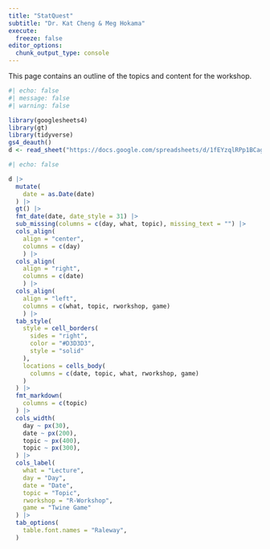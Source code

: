 ---
title: "StatQuest"
subtitle: "Dr. Kat Cheng & Meg Hokama"
execute:
  freeze: false
editor_options: 
  chunk_output_type: console
---

This page contains an outline of the topics and content for the workshop.

```{r}
#| echo: false
#| message: false
#| warning: false

library(googlesheets4)
library(gt)
library(tidyverse)
gs4_deauth()
d <- read_sheet("https://docs.google.com/spreadsheets/d/1fEYzqlRPp1BCag_YzWvUmxWNyMzNaPaM6OtNIkYBFdo/edit?usp=sharing")
```

```{r}
#| echo: false

d |>
  mutate(
    date = as.Date(date)
  ) |>
  gt() |>
  fmt_date(date, date_style = 31) |>
  sub_missing(columns = c(day, what, topic), missing_text = "") |>
  cols_align(
    align = "center", 
    columns = c(day)
    ) |>
  cols_align(
    align = "right", 
    columns = c(date)
    ) |>
  cols_align(
    align = "left", 
    columns = c(what, topic, rworkshop, game)
    ) |>
  tab_style(
    style = cell_borders(
      sides = "right",
      color = "#D3D3D3",
      style = "solid"
    ),
    locations = cells_body(
      columns = c(date, topic, what, rworkshop, game)
    )
  ) |>
  fmt_markdown(
    columns = c(topic)
  ) |>
  cols_width(
    day ~ px(30),
    date ~ px(200), 
    topic ~ px(400),
    topic ~ px(300),
  ) |>
  cols_label(
    what = "Lecture",
    day = "Day",
    date = "Date", 
    topic = "Topic",
    rworkshop = "R-Workshop",
    game = "Twine Game"
  ) |>
  tab_options(
    table.font.names = "Raleway",
  )
```
